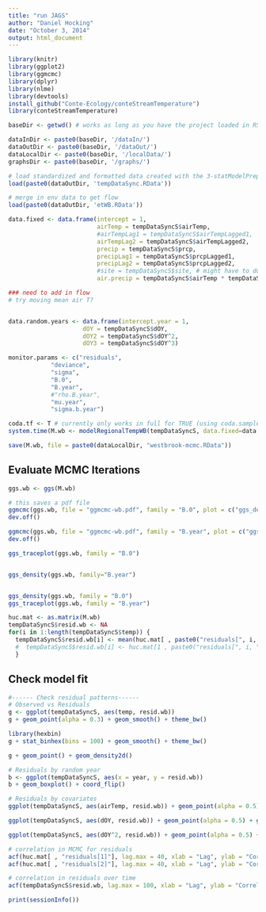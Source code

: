 ```yaml
---
title: "run JAGS"
author: "Daniel Hocking"
date: "October 3, 2014"
output: html_document
---
```


```r
library(knitr)
library(ggplot2)
library(ggmcmc)
library(dplyr)
library(nlme)
library(devtools)
install_github("Conte-Ecology/conteStreamTemperature")
library(conteStreamTemperature)

baseDir <- getwd() # works as long as you have the project loaded in RStudio - does not work for kniting

dataInDir <- paste0(baseDir, '/dataIn/')
dataOutDir <- paste0(baseDir, '/dataOut/')
dataLocalDir <- paste0(baseDir, '/localData/')
graphsDir <- paste0(baseDir, '/graphs/')

# load standardized and formatted data created with the 3-statModelPrep.Rmd script
load(paste0(dataOutDir, 'tempDataSync.RData'))

# merge in env data to get flow
load(paste0(dataOutDir, 'etWB.RData'))

```

```r

data.fixed <- data.frame(intercept = 1,
                         airTemp = tempDataSyncS$airTemp, 
                         #airTempLag1 = tempDataSyncS$airTempLagged1,
                         airTempLag2 = tempDataSyncS$airTempLagged2,
                         precip = tempDataSyncS$prcp,
                         precipLag1 = tempDataSyncS$prcpLagged1,
                         precipLag2 = tempDataSyncS$prcpLagged2,
                         #site = tempDataSyncS$site, # might have to dummy code by hand, I haven't used a categorical variable as a fixed effect in a while
                         air.precip = tempDataSyncS$airTemp * tempDataSyncS$prcp)

### need to add in flow
# try moving mean air T?


data.random.years <- data.frame(intercept.year = 1, 
                     dOY = tempDataSyncS$dOY, 
                     dOY2 = tempDataSyncS$dOY^2,
                     dOY3 = tempDataSyncS$dOY^3)

monitor.params <- c("residuals",
            "deviance",
            "sigma",
            "B.0",
            "B.year",
            #"rho.B.year",
            "mu.year",
            "sigma.b.year")

coda.tf <- T # currently only works in full for TRUE (using coda.samples)
system.time(M.wb <- modelRegionalTempWB(tempDataSyncS, data.fixed=data.fixed, data.random.years=data.random.years, n.burn = 1000, n.it = 1000, n.thin = 1, nc = 3, coda = coda.tf, param.list = monitor.params))

save(M.wb, file = paste0(dataLocalDir, "westbrook-mcmc.RData"))

```

## Evaluate MCMC Iterations
```r
ggs.wb <- ggs(M.wb)

# this saves a pdf file
ggmcmc(ggs.wb, file = "ggmcmc-wb.pdf", family = "B.0", plot = c("ggs_density",  "ggs_traceplot", "ggs_running", "ggs_compare_partial", "ggs_autocorrelation", "ggs_crosscorrelation", "ggs_Rhat", "ggs_geweke", "ggs_caterpillar"))
dev.off()

ggmcmc(ggs.wb, file = "ggmcmc-wb.pdf", family = "B.year", plot = c("ggs_density",  "ggs_traceplot", "ggs_running", "ggs_compare_partial", "ggs_autocorrelation", "ggs_crosscorrelation", "ggs_Rhat", "ggs_geweke", "ggs_caterpillar"))
dev.off()

ggs_traceplot(ggs.wb, family = "B.0")


ggs_density(ggs.wb, family="B.year")


ggs_density(ggs.wb, family = "B.0")
ggs_traceplot(ggs.wb, family = "B.year")

huc.mat <- as.matrix(M.wb)
tempDataSyncS$resid.wb <- NA
for(i in 1:length(tempDataSyncS$temp)) {
  tempDataSyncS$resid.wb[i] <- mean(huc.mat[ , paste0("residuals[", i, "]")])
  #  tempDataSyncS$resid.wb[i] <- huc.mat[1 , paste0("residuals[", i, "]")]
  }
```

## Check model fit
```r
#------ Check residual patterns------
# Observed vs Residuals
g <- ggplot(tempDataSyncS, aes(temp, resid.wb)) 
g + geom_point(alpha = 0.3) + geom_smooth() + theme_bw()

library(hexbin)
g + stat_binhex(bins = 100) + geom_smooth() + theme_bw()

g + geom_point() + geom_density2d()

# Residuals by random year
b <- ggplot(tempDataSyncS, aes(x = year, y = resid.wb))
b + geom_boxplot() + coord_flip()

# Residuals by covariates
ggplot(tempDataSyncS, aes(airTemp, resid.wb)) + geom_point(alpha = 0.5) + geom_smooth() + theme_bw()

ggplot(tempDataSyncS, aes(dOY, resid.wb)) + geom_point(alpha = 0.5) + geom_smooth() + theme_bw()

ggplot(tempDataSyncS, aes(dOY^2, resid.wb)) + geom_point(alpha = 0.5) + geom_smooth() + theme_bw()

# correlation in MCMC for residuals
acf(huc.mat[ , "residuals[1]"], lag.max = 40, xlab = "Lag", ylab = "Correlation", main = "")
acf(huc.mat[ , "residuals[2]"], lag.max = 40, xlab = "Lag", ylab = "Correlation", main = "")

# correlation in residuals over time 
acf(tempDataSyncS$resid.wb, lag.max = 100, xlab = "Lag", ylab = "Correlation", main = "") # huge autocorrelation in the residuals!!!! Adding site might help this to some extent.

```

```r

print(sessionInfo())

```

